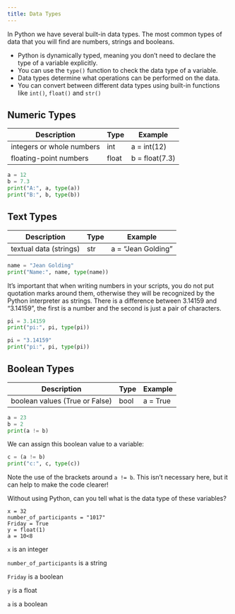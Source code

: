 ```yaml
---
title: Data Types
---
```


In Python we have several built-in data types. The most common types of data that you will find are numbers, strings and booleans.

::: {#keypoints2 .callout-tip icon=false title='Key points'}
- Python is dynamically typed, meaning you don't need to declare the type of a variable explicitly.
- You can use the `type()` function to check the data type of a variable.
- Data types determine what operations can be performed on the data.
- You can convert between different data types using built-in functions like `int()`, `float()` and `str()`
:::

## Numeric Types

Description                       | Type     | Example 
----------------------------------|----------|----------------
integers or whole numbers         | int      | a = int(12)
floating-point numbers            | float    | b = float(7.3)


```python
a = 12
b = 7.3
print("A:", a, type(a))
print("B:", b, type(b))
```

## Text Types

Description                       | Type     | Example 
----------------------------------|----------|----------------
textual data (strings)            | str      | a = "Jean Golding"

```python
name = "Jean Golding"
print("Name:", name, type(name))
```

::: {#keypoint1 .callout-tip icon=false title="Note that"}
It’s important that when writing numbers in your scripts, you do not put quotation marks around them, otherwise they will be recognized by the Python interpreter as strings. There is a difference between 3.14159 and "3.14159", the first is a number and the second is just a pair of characters.

```python
pi = 3.14159
print("pi:", pi, type(pi))
```
```python
pi = "3.14159"
print("pi:", pi, type(pi))
```
:::

## Boolean Types

Description                       | Type     | Example 
----------------------------------|----------|----------------
boolean values (True or False)    | bool     | a = True

```python
a = 23
b = 2
print(a != b)
```

We can assign this boolean value to a variable:

```python
c = (a != b)
print("c:", c, type(c))
```

Note the use of the brackets around `a != b`. This isn't necessary here, but it can help to make the code clearer!

::: {#exercise-1 .callout-note title="Exercise" icon=false} 

Without using Python, can you tell what is the data type of these variables?
```.python
x = 32
number_of_participants = "1017"
Friday = True
y = float(1)
a = 10<8
```
:::

::: {#answer .callout-caution icon=false title='Answer' collapse="true"}
`x` is an integer

`number_of_participants` is a string

`Friday` is a boolean

`y` is a float 

`a` is a boolean
:::
